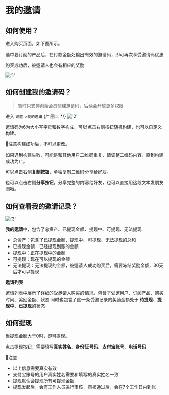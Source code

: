 
# 我的邀请


## 如何使用？
进入购买页面，如下图所示。

选中要订阅的产品后，在付款金额处输出有效的邀请码，即可再次享受邀请码优惠

购买成功后，被邀请人也会有相应的奖励

!['1'](/image/settings/invite1.png)



## 如何创建我的邀请码？

> 暂时只支持创始会员创建邀请码，后续会开放更多权限

进入 `设置->我的邀请`
{/* 图二 */}
!['2'](/image/settings/invite2.png)

邀请码为6为大小写字母和数字构成，可以点击右侧按钮随机构建，也可以自定义构建。

📢注意构建成功后，不可以更改。

如果遇到构建失败，可能是和其他用户二维码重复，请调整二维码内容，直到构建成功为止。

可以点击右侧**复制按钮**，单独复制二维码分享给好友。

也可以点击右侧**分享按钮**，分享完整的内容给好友，也可以直接用这段文本发朋友圈哦。

## 如何查看我的邀请记录？

!['3'](/image/settings/invite3.png)

**我的邀请**中，包含了总资产、已提现金额、提现中、可提现、无法提现

- 总资产：包含了已提现金额、提现中、可提现、无法提现的总和
- 已提现金额：已经提现到账的金额
- 提现中：正在提现中的金额
- 可提现：现在可以提现的金额
- 无法提现：无法提现的金额，被邀请人成功购买后，需要冻结奖励金额，30天后才可以提现

**邀请列表** 

邀请列表中展示了详细的受邀请人购买的情况，包含了受邀用户、订阅产品、购买时间、奖励金额、状态
同时也包含了这一条受邀记录的奖励金额处于 **待提现**、**提现中**、**已提现**的状态

## 如何提现

当提现金额大于0时，即可提现。

点击提现按钮，需要填写**真实姓名**、**身份证号码**、**支付宝账号**、**电话号码**

📢注意
- 以上信息需要真实有效
- 支付宝账号的用户真实姓名需要和填写的真实姓名一致
- 提现默认会提现所有可提现金额
- 提现发起后，会有工作人员进行审核，审核通过后，会在7个工作日内到账

